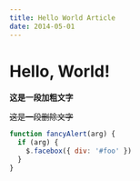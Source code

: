 ```yaml
---
title: Hello World Article
date: 2014-05-01
---
```


# Hello, World!

**这是一段加粗文字**

~~这是一段删除文字~~

```js {1,3-4} showLineNumbers
function fancyAlert(arg) {
  if (arg) {
    $.facebox({ div: '#foo' })
  }
}
```
